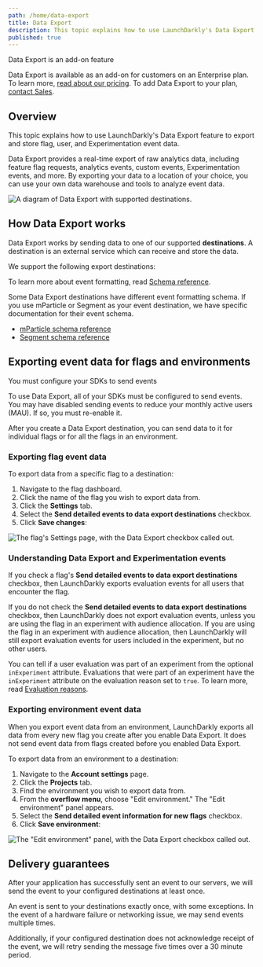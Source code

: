 ```yaml
---
path: /home/data-export
title: Data Export
description: This topic explains how to use LaunchDarkly's Data Export feature to export and store flag, user, and Experimentation event data. Data Export provides a real-time export of raw analytics data, including feature flag requests, analytics events, custom events, Experimentation events, and more.
published: true
---
```


<Callout intent="primary">
<CalloutTitle>Data Export is an add-on feature</CalloutTitle>
<CalloutDescription>

Data Export is available as an add-on for customers on an Enterprise plan. To learn more, [read about our pricing](https://launchdarkly.com/pricing/). To add Data Export to your plan, [contact Sales](https://launchdarkly.com/contact-sales/).

</CalloutDescription>
</Callout>

## Overview

This topic explains how to use LaunchDarkly's Data Export feature to export and store flag, user, and Experimentation event data.

Data Export provides a real-time export of raw analytics data, including feature flag requests, analytics events, custom events, Experimentation events, and more. By exporting your data to a location of your choice, you can use your own data warehouse and tools to analyze event data.

![A diagram of Data Export with supported destinations.](data-export.png)

## How Data Export works

Data Export works by sending data to one of our supported **destinations**. A destination is an external service which can receive and store the data.

We support the following export destinations:

<ChildPageList path="/home/data-export" omit="/home/data-export/schema-reference" />

To learn more about event formatting, read [Schema reference](/home/data-export/schema-reference).

Some Data Export destinations have different event formatting schema. If you use mParticle or Segment as your event destination, we have specific documentation for their event schema.

* [mParticle schema reference](/home/data-export/mparticle-schema-reference)
* [Segment schema reference](/home/data-export/segment-schema-reference)

## Exporting event data for flags and environments

<Callout intent="warning">
<CalloutTitle>You must configure your SDKs to send events</CalloutTitle>
<CalloutDescription>

To use Data Export, all of your SDKs must be configured to send events. You may have disabled sending events to reduce your monthly active users (MAU). If so, you must re-enable it.

</CalloutDescription>
</Callout>

After you create a Data Export destination, you can send data to it for individual flags or for all the flags in an environment.

### Exporting flag event data

To export data from a specific flag to a destination:

1. Navigate to the flag dashboard.
2. Click the name of the flag you wish to export data from.
3. Click the **Settings** tab.
4. Select the **Send detailed events to data export destinations** checkbox.
5. Click **Save changes**:

![The flag's Settings page, with the Data Export checkbox called out.](data-export-detailed-event-info-callout.png)

### Understanding Data Export and Experimentation events

If you check a flag's **Send detailed events to data export destinations** checkbox, then LaunchDarkly exports evaluation events for all users that encounter the flag. 

If you do not check the **Send detailed events to data export destinations** checkbox, then LaunchDarkly does not export evaluation events, unless you are using the flag in an experiment with audience allocation. If you are using the flag in an experiment with audience allocation, then LaunchDarkly will still export evaluation events for users included in the experiment, but no other users.

You can tell if a user evaluation was part of an experiment from the optional `inExperiment` attribute. Evaluations that were part of an experiment have the `inExperiment` attribute on the evaluation reason set to `true`. To learn more, read [Evaluation reasons](/sdk/concepts/evaluation-reasons).

### Exporting environment event data

When you export event data from an environment, LaunchDarkly exports all data from every new flag you create after you enable Data Export. It does not send event data from flags created before you enabled Data Export.

To export data from an environment to a destination:

1. Navigate to the **Account settings** page.
2. Click the **Projects** tab.
3. Find the environment you wish to export data from.
4. From the **overflow menu**, choose "Edit environment." The "Edit environment" panel appears.
5. Select the **Send detailed event information for new flags** checkbox.
6. Click **Save environment**:

![The "Edit environment" panel, with the Data Export checkbox called out.](data-export-env-detailed-event-info-callout.png)


## Delivery guarantees

After your application has successfully sent an event to our servers, we will send the event to your configured destinations at least once.

An event is sent to your destinations exactly once, with some exceptions. In the event of a hardware failure or networking issue, we may send events multiple times.

Additionally, if your configured destination does not acknowledge receipt of the event, we will retry sending the message five times over a 30 minute period.
